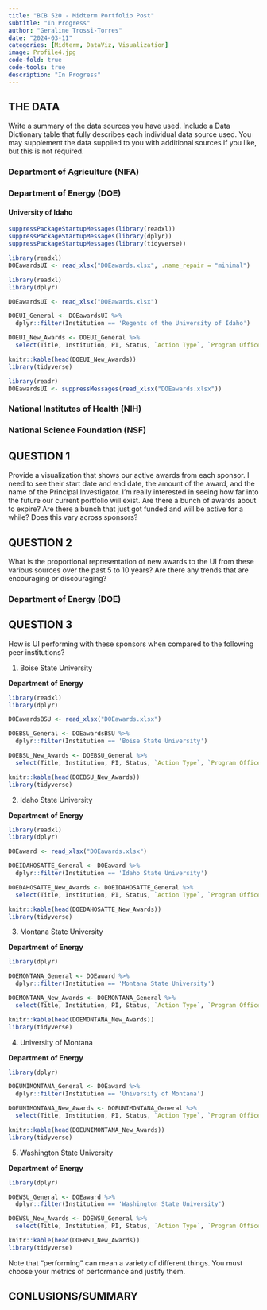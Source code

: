 ```yaml
---
title: "BCB 520 - Midterm Portfolio Post"
subtitle: "In Progress"
author: "Geraline Trossi-Torres"
date: "2024-03-11"
categories: [Midterm, DataViz, Visualization]
image: Profile4.jpg
code-fold: true
code-tools: true
description: "In Progress"
---
```



## THE DATA

Write a summary of the data sources you have used. Include a Data Dictionary table that fully describes each individual data source used. You may supplement the data supplied to you with additional sources if you like, but this is not required.

### Department of Agriculture (NIFA)

### Department of Energy (DOE)


#### University of Idaho

```r
suppressPackageStartupMessages(library(readxl))
suppressPackageStartupMessages(library(dplyr))
suppressPackageStartupMessages(library(tidyverse))
```

```r
library(readxl)
DOEawardsUI <- read_xlsx("DOEawards.xlsx", .name_repair = "minimal")
```

```r
library(readxl)
library(dplyr)

DOEawardsUI <- read_xlsx("DOEawards.xlsx")

DOEUI_General <- DOEawardsUI %>% 
  dplyr::filter(Institution == 'Regents of the University of Idaho')

DOEUI_New_Awards <- DOEUI_General %>%
  select(Title, Institution, PI, Status, `Action Type`, `Program Office`, `Start Date`, `End Date`, `Most Recent Award Date`, `Amount Awarded to Date`)

knitr::kable(head(DOEUI_New_Awards))
library(tidyverse)

library(readr)
DOEawardsUI <- suppressMessages(read_xlsx("DOEawards.xlsx"))
```

### National Institutes of Health (NIH)

### National Science Foundation (NSF)


## QUESTION 1

Provide a visualization that shows our active awards from each sponsor. I need to see their start date and end date, the amount of the award, and the name of the Principal Investigator. I’m really interested in seeing how far into the future our current portfolio will exist. Are there a bunch of awards about to expire? Are there a bunch that just got funded and will be active for a while? Does this vary across sponsors?

## QUESTION 2

What is the proportional representation of new awards to the UI from these various sources over the past 5 to 10 years? Are there any trends that are encouraging or discouraging?

### Department of Energy (DOE)


## QUESTION 3

How is UI performing with these sponsors when compared to the following peer institutions?

1. Boise State University

**Department of Energy**
```r
library(readxl)
library(dplyr)

DOEawardsBSU <- read_xlsx("DOEawards.xlsx")

DOEBSU_General <- DOEawardsBSU %>% 
  dplyr::filter(Institution == 'Boise State University')

DOEBSU_New_Awards <- DOEBSU_General %>%
  select(Title, Institution, PI, Status, `Action Type`, `Program Office`, `Start Date`, `End Date`, `Most Recent Award Date`, `Amount Awarded to Date`)

knitr::kable(head(DOEBSU_New_Awards))
library(tidyverse)
```


2. Idaho State University

**Department of Energy**
```r
library(readxl)
library(dplyr)

DOEaward <- read_xlsx("DOEawards.xlsx")

DOEIDAHOSATTE_General <- DOEaward %>% 
  dplyr::filter(Institution == 'Idaho State University')

DOEDAHOSATTE_New_Awards <- DOEIDAHOSATTE_General %>%
  select(Title, Institution, PI, Status, `Action Type`, `Program Office`, `Start Date`, `End Date`, `Most Recent Award Date`, `Amount Awarded to Date`)

knitr::kable(head(DOEDAHOSATTE_New_Awards))
library(tidyverse)
```

3. Montana State University

**Department of Energy**
```r
library(dplyr)

DOEMONTANA_General <- DOEaward %>% 
  dplyr::filter(Institution == 'Montana State University')

DOEMONTANA_New_Awards <- DOEMONTANA_General %>%
  select(Title, Institution, PI, Status, `Action Type`, `Program Office`, `Start Date`, `End Date`, `Most Recent Award Date`, `Amount Awarded to Date`)

knitr::kable(head(DOEMONTANA_New_Awards))
library(tidyverse)
```


4. University of Montana

**Department of Energy**
```r
library(dplyr)

DOEUNIMONTANA_General <- DOEaward %>% 
  dplyr::filter(Institution == 'University of Montana')

DOEUNIMONTANA_New_Awards <- DOEUNIMONTANA_General %>%
  select(Title, Institution, PI, Status, `Action Type`, `Program Office`, `Start Date`, `End Date`, `Most Recent Award Date`, `Amount Awarded to Date`)

knitr::kable(head(DOEUNIMONTANA_New_Awards))
library(tidyverse)
```


5. Washington State University

**Department of Energy**
```r
library(dplyr)

DOEWSU_General <- DOEaward %>% 
  dplyr::filter(Institution == 'Washington State University')

DOEWSU_New_Awards <- DOEWSU_General %>%
  select(Title, Institution, PI, Status, `Action Type`, `Program Office`, `Start Date`, `End Date`, `Most Recent Award Date`, `Amount Awarded to Date`)

knitr::kable(head(DOEWSU_New_Awards))
library(tidyverse)
```


Note that “performing” can mean a variety of different things. You must choose your metrics of performance and justify them.

## CONLUSIONS/SUMMARY

